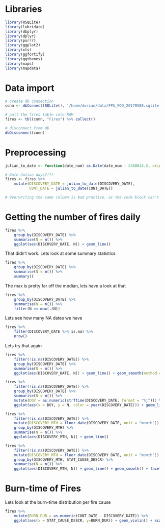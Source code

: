 
# Libraries

```r

library(RSQLite)
library(lubridate)
library(dbplyr)
library(dplyr)
library(purrr)
library(ggplot2)
library(xts)
library(ggfortify)
library(ggthemes)
library(maps)
library(mapdata)

```

# Data import

```r

# create db connection
conn <- dbConnect(SQLite(), '/home/dorian/data/FPA_FOD_20170508.sqlite')

# pull the fires table into RAM
fires <- tbl(conn, "Fires") %>% collect()

# disconnect from db
dbDisconnect(conn)

```

# Preprocessing

```r

julian_to_date <- function(date_num) as.Date(date_num - 2458014.5, origin = '2017-09-18')

# Date Julian days?!?!
fires <- fires %>%
    mutate(DISCOVERY_DATE = julian_to_date(DISCOVERY_DATE),
           CONT_DATE = julian_to_date(CONT_DATE))

# Overwriting the same column is bad practice, as the code block can't be rerun without reloading the data

```

# Getting the number of fires daily

```r

fires %>%
    group_by(DISCOVERY_DATE) %>%
    summarise(N = n()) %>%
    ggplot(aes(DISCOVERY_DATE, N)) + geom_line()
```

That didn't work. Lets look at some summary statistics

```r

fires %>%
    group_by(DISCOVERY_DATE) %>%
    summarise(N = n()) %>%
    summary()

```

The max is pretty far off the median, lets have a look at that

```r

fires %>%
    group_by(DISCOVERY_DATE) %>%
    summarise(N = n()) %>%
    filter(N == max(.$N))

```

Lets see how many NA dates we have

```r

fires %>%
    filter(DISCOVERY_DATE %>% is.na) %>%
    nrow()

```

Lets try that again

```r

fires %>%
    filter(!is.na(DISCOVERY_DATE)) %>%
    group_by(DISCOVERY_DATE) %>%
    summarise(N = n()) %>%
    ggplot(aes(DISCOVERY_DATE, N)) + geom_line() + geom_smooth(method = "lm")

```

```r

fires %>%
    filter(!is.na(DISCOVERY_DATE)) %>%
    group_by(DISCOVERY_DATE) %>%
    summarise(N = n()) %>%
    mutate(DOY = as.numeric(strftime(DISCOVERY_DATE, format = "%j"))) %>%
    ggplot(aes(x = DOY, y = N, color = year(DISCOVERY_DATE))) + geom_line()

```

```r

fires %>%
    filter(!is.na(DISCOVERY_DATE)) %>%
    mutate(DISCOVERY_MTH = floor_date(DISCOVERY_DATE, unit = "month")) %>%
    group_by(DISCOVERY_MTH) %>%
    summarise(N = n()) %>%
    ggplot(aes(DISCOVERY_MTH, N)) + geom_line()

```

```r

fires %>%
    filter(!is.na(DISCOVERY_DATE)) %>%
    mutate(DISCOVERY_MTH = floor_date(DISCOVERY_DATE, unit = "month")) %>%
    group_by(DISCOVERY_MTH, STAT_CAUSE_DESCR) %>%
    summarise(N = n()) %>%
    ggplot(aes(DISCOVERY_MTH, N)) + geom_line() + geom_smooth() + facet_wrap(~STAT_CAUSE_DESCR, scales = "free")

```

# Burn-time of Fires

Lets look at the burn-time distribution per fire cause

```r

fires %>%
    mutate(BURN_DUR = as.numeric(CONT_DATE - DISCOVERY_DATE)) %>%
    ggplot(aes(x = STAT_CAUSE_DESCR, y=BURN_DUR)) + geom_violin() + scale_y_log10()

```